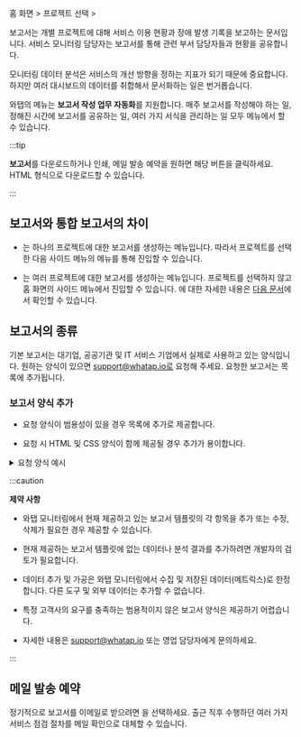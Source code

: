 홈 화면 &gt; 프로젝트 선택 &gt; <Cmdname sid="report" className="uitext" />

보고서는 개별 프로젝트에 대해 서비스 이용 현황과 장애 발생 기록을 보고하는 문서입니다. 서비스 모니터링 담당자는 보고서를 통해 관련 부서 담당자들과 현황을 공유합니다.

모니터링 데이터 분석은 서비스의 개선 방향을 정하는 지표가 되기 때문에 중요합니다. 하지만 여러 대시보드의 데이터를 취합해서 문서화하는 일은 번거롭습니다.  

와탭의 <Cmdname sid="report" className="uitext" /> 메뉴는 **보고서 작성 업무 자동화**를 지원합니다. 매주 보고서를 작성해야 하는 일, 정해진 시간에 보고서를 공유하는 일, 여러 가지 서식을 관리하는 일 모두 <Cmdname sid="report" className="uitext" /> 메뉴에서 할 수 있습니다.

:::tip

**보고서**를 다운로드하거나 인쇄, 메일 발송 예약을 원하면 해당 버튼을 클릭하세요. HTML 형식으로 다운로드할 수 있습니다.

:::

## 보고서와 통합 보고서의 차이

* <Cmdname sid="report" className="uitext" />는 하나의 프로젝트에 대한 보고서를 생성하는 메뉴입니다. 따라서 프로젝트를 선택한 다음 사이드 메뉴의 <Cmdname sid="report" className="uitext" /> 메뉴를 통해 진입할 수 있습니다.

* <Cmdname sid="integrated_report" className="uitext" />는 여러 프로젝트에 대한 보고서를 생성하는 메뉴입니다. 프로젝트를 선택하지 않고 홈 화면의 사이드 메뉴에서 진입할 수 있습니다. <Cmdname sid="integrated_report" className="uitext" />에 대한 자세한 내용은 [다음 문서](integrated-report)에서 확인할 수 있습니다.


## 보고서의 종류

기본 보고서는 대기업, 공공기관 및 IT 서비스 기업에서 실제로 사용하고 있는 양식입니다. 원하는 양식이 있으면 support@whatap.io로 요청해 주세요. 요청한 보고서는 <Cmdname sid="report" className="uitext" /> 목록에 추가됩니다.

### 보고서 양식 추가

* 요청 양식이 범용성이 있을 경우 <Cmdname sid="report" className="uitext" /> 목록에 추가로 제공합니다.

* 요청 시 HTML 및 CSS 양식이 함께 제공될 경우 추가가 용이합니다.

<details>

<summary>요청 양식 예시</summary>

보고서 양식 추가 요청 시 예시와 같이 원하는 HTML 및 CSS 양식 첨부를 권장합니다. 세부 사항은 다음 예시 파일을 참조하세요. 

* <a target="_blank" href={ require("/exp/custom-report-template.html.zip").default } download>예시 파일</a>: 다운로드 후 <span class='api'>ZIP</span> 형식의 압축을 풀어 <span class='api'>HTML</span> 형식의 예시 파일을 확인하세요. 파일 내 주석에 커스터마이징을 위한 CSS 영역과 HTML 영역 안내가 기술되어있습니다.

<iframe src="../exp/custom-report-template.html" height="1050px" width="100%" scrolling="no"></iframe>

</details>

:::caution

**제약 사항**

* 와탭 모니터링에서 현재 제공하고 있는 보고서 템플릿의 각 항목을 추가 또는 수정, 삭제가 필요한 경우 제공할 수 있습니다.

* 현재 제공하는 보고서 템플릿에 없는 데이터나 분석 결과를 추가하려면 개발자의 검토가 필요합니다.

* 데이터 추가 및 가공은 와탭 모니터링에서 수집 및 저장된 데이터(메트릭스)로 한정합니다. 다른 도구 및 외부 데이터는 추가할 수 없습니다.

* 특정 고객사의 요구를 충족하는 범용적이지 않은 보고서 양식은 제공하기 어렵습니다.

* 자세한 내용은 support@whatap.io 또는 영업 담당자에게 문의하세요.

:::

## 메일 발송 예약

정기적으로 보고서를 이메일로 받으려면 <Cmdname sid="set_up_emailing" className="uitext" />을 선택하세요. 출근 직후 수행하던 여러 가지 서비스 점검 절차를 메일 확인으로 대체할 수 있습니다.

<ImgLang img='report_mail.png' desc='report mail' />